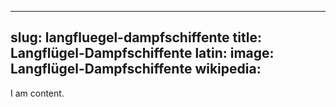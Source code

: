 
---
slug: langfluegel-dampfschiffente
title: Langflügel-Dampfschiffente
latin:
image: Langflügel-Dampfschiffente
wikipedia: 
---

I am content.
